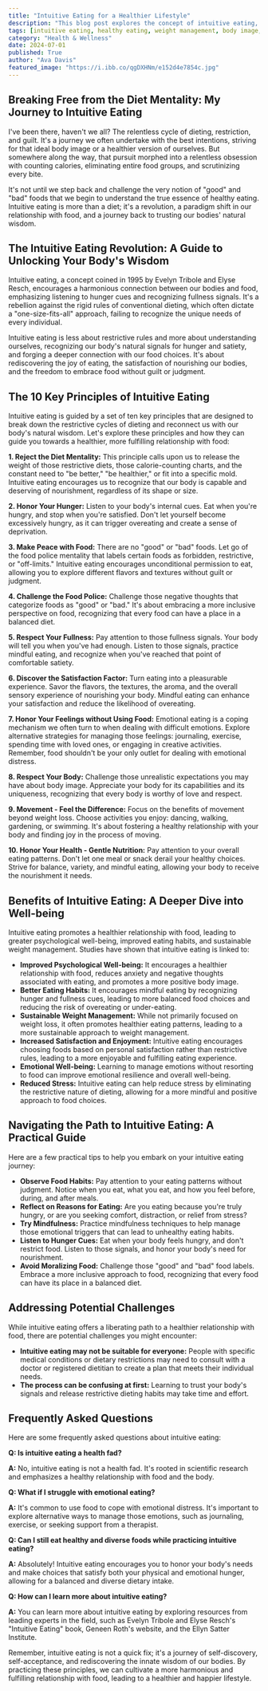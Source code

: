 ```yaml
---
title: "Intuitive Eating for a Healthier Lifestyle"
description: "This blog post explores the concept of intuitive eating, a revolutionary approach to food and body image. It breaks down the 10 principles of intuitive eating, explains its benefits for mental and physical well-being, and provides practical tips for embarking on this journey."
tags: [intuitive eating, healthy eating, weight management, body image, mindful eating, emotional eating, diet, health, lifestyle, well-being]
category: "Health & Wellness"
date: 2024-07-01
published: True
author: "Ava Davis"
featured_image: "https://i.ibb.co/qgDXHNm/e152d4e7854c.jpg"
---
```



##  Breaking Free from the Diet Mentality: My Journey to Intuitive Eating

I've been there, haven't we all?  The relentless cycle of dieting, restriction, and guilt.  It's a journey we often undertake with the best intentions, striving for that ideal body image or a healthier version of ourselves.  But somewhere along the way, that pursuit morphed into a relentless obsession with counting calories, eliminating entire food groups, and scrutinizing every bite. 

It's not until we step back and challenge the very notion of "good" and "bad" foods that we begin to understand the true essence of healthy eating.  Intuitive eating is more than a diet; it's a revolution, a paradigm shift in our relationship with food, and a journey back to trusting our bodies' natural wisdom.  

##  The Intuitive Eating Revolution: A Guide to Unlocking Your Body's Wisdom

Intuitive eating, a concept coined in 1995 by Evelyn Tribole and Elyse Resch, encourages a harmonious connection between our bodies and food, emphasizing listening to hunger cues and recognizing fullness signals. It's a rebellion against the rigid rules of conventional dieting, which often dictate a "one-size-fits-all" approach, failing to recognize the unique needs of every individual.

Intuitive eating is less about restrictive rules and more about understanding ourselves, recognizing our body's natural signals for hunger and satiety, and forging a deeper connection with our food choices.  It's about rediscovering the joy of eating, the satisfaction of nourishing our bodies, and the freedom to embrace food without guilt or judgment.

##  The 10 Key Principles of Intuitive Eating

Intuitive eating is guided by a set of ten key principles that are designed to break down the restrictive cycles of dieting and reconnect us with our body's natural wisdom.  Let's explore these principles and how they can guide you towards a healthier, more fulfilling relationship with food:

**1. Reject the Diet Mentality:**  This principle calls upon us to release the weight of those restrictive diets, those calorie-counting charts, and the constant need to "be better," "be healthier," or fit into a specific mold.  Intuitive eating encourages us to recognize that our body is capable and deserving of nourishment, regardless of its shape or size.

**2. Honor Your Hunger:**  Listen to your body's internal cues.  Eat when you're hungry, and stop when you're satisfied.  Don't let yourself become excessively hungry, as it can trigger overeating and create a sense of deprivation.

**3. Make Peace with Food:**  There are no "good" or "bad" foods.  Let go of the food police mentality that labels certain foods as forbidden, restrictive, or "off-limits."  Intuitive eating encourages unconditional permission to eat, allowing you to explore different flavors and textures without guilt or judgment. 

**4. Challenge the Food Police:**  Challenge those negative thoughts that categorize foods as "good" or "bad."  It's about embracing a more inclusive perspective on food, recognizing that every food can have a place in a balanced diet.

**5. Respect Your Fullness:**  Pay attention to those fullness signals.  Your body will tell you when you've had enough.  Listen to those signals, practice mindful eating, and recognize when you've reached that point of comfortable satiety.

**6. Discover the Satisfaction Factor:**  Turn eating into a pleasurable experience.  Savor the flavors, the textures, the aroma, and the overall sensory experience of nourishing your body.  Mindful eating can enhance your satisfaction and reduce the likelihood of overeating.

**7. Honor Your Feelings without Using Food:**  Emotional eating is a coping mechanism we often turn to when dealing with difficult emotions.  Explore alternative strategies for managing those feelings: journaling, exercise, spending time with loved ones, or engaging in creative activities.  Remember, food shouldn't be your only outlet for dealing with emotional distress. 

**8. Respect Your Body:**  Challenge those unrealistic expectations you may have about body image.  Appreciate your body for its capabilities and its uniqueness, recognizing that every body is worthy of love and respect.

**9. Movement - Feel the Difference:**  Focus on the benefits of movement beyond weight loss.  Choose activities you enjoy: dancing, walking, gardening, or swimming.  It's about fostering a healthy relationship with your body and finding joy in the process of moving.

**10. Honor Your Health - Gentle Nutrition:**  Pay attention to your overall eating patterns.  Don't let one meal or snack derail your healthy choices.  Strive for balance, variety, and mindful eating, allowing your body to receive the nourishment it needs.

##  Benefits of Intuitive Eating: A Deeper Dive into Well-being

Intuitive eating promotes a healthier relationship with food, leading to greater psychological well-being, improved eating habits, and sustainable weight management.  Studies have shown that intuitive eating is linked to:

* **Improved Psychological Well-being:**  It encourages a healthier relationship with food, reduces anxiety and negative thoughts associated with eating, and promotes a more positive body image.
* **Better Eating Habits:**  It encourages mindful eating by recognizing hunger and fullness cues, leading to more balanced food choices and reducing the risk of overeating or under-eating.
* **Sustainable Weight Management:**  While not primarily focused on weight loss, it often promotes healthier eating patterns, leading to a more sustainable approach to weight management. 
* **Increased Satisfaction and Enjoyment:**  Intuitive eating encourages choosing foods based on personal satisfaction rather than restrictive rules, leading to a more enjoyable and fulfilling eating experience.
* **Emotional Well-being:**  Learning to manage emotions without resorting to food can improve emotional resilience and overall well-being.
* **Reduced Stress:**  Intuitive eating can help reduce stress by eliminating the restrictive nature of dieting, allowing for a more mindful and positive approach to food choices.

##  Navigating the Path to Intuitive Eating: A Practical Guide

Here are a few practical tips to help you embark on your intuitive eating journey:

* **Observe Food Habits:** Pay attention to your eating patterns without judgment.  Notice when you eat, what you eat, and how you feel before, during, and after meals.
* **Reflect on Reasons for Eating:**  Are you eating because you're truly hungry, or are you seeking comfort, distraction, or relief from stress? 
* **Try Mindfulness:**  Practice mindfulness techniques to help manage those emotional triggers that can lead to unhealthy eating habits.
* **Listen to Hunger Cues:**  Eat when your body feels hungry, and don't restrict food.  Listen to those signals, and honor your body's need for nourishment.
* **Avoid Moralizing Food:**  Challenge those "good" and "bad" food labels.  Embrace a more inclusive approach to food, recognizing that every food can have its place in a balanced diet.

##  Addressing Potential Challenges

While intuitive eating offers a liberating path to a healthier relationship with food, there are potential challenges you might encounter:

* **Intuitive eating may not be suitable for everyone:**  People with specific medical conditions or dietary restrictions may need to consult with a doctor or registered dietitian to create a plan that meets their individual needs.
* **The process can be confusing at first:**  Learning to trust your body's signals and release restrictive dieting habits may take time and effort. 

##  Frequently Asked Questions

Here are some frequently asked questions about intuitive eating:

**Q: Is intuitive eating a health fad?**

**A:** No, intuitive eating is not a health fad. It's rooted in scientific research and emphasizes a healthy relationship with food and the body.

**Q: What if I struggle with emotional eating?**

**A:**  It's common to use food to cope with emotional distress. It's important to explore alternative ways to manage those emotions, such as journaling, exercise, or seeking support from a therapist.

**Q: Can I still eat healthy and diverse foods while practicing intuitive eating?**

**A:** Absolutely! Intuitive eating encourages you to honor your body's needs and make choices that satisfy both your physical and emotional hunger, allowing for a balanced and diverse dietary intake.

**Q: How can I learn more about intuitive eating?**

**A:**  You can learn more about intuitive eating by exploring resources from leading experts in the field, such as Evelyn Tribole and Elyse Resch's "Intuitive Eating" book, Geneen Roth's website, and the Ellyn Satter Institute. 

Remember, intuitive eating is not a quick fix; it's a journey of self-discovery, self-acceptance, and rediscovering the innate wisdom of our bodies.  By practicing these principles, we can cultivate a more harmonious and fulfilling relationship with food, leading to a healthier and happier lifestyle. 
